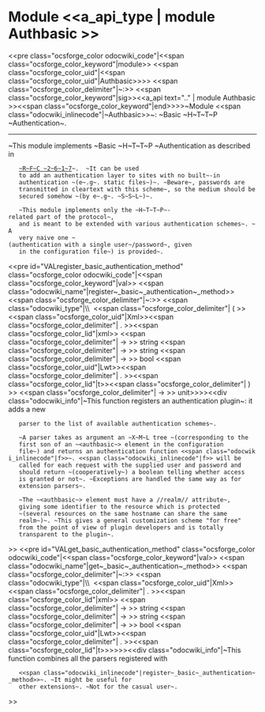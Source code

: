 =Module <<a_api_type | module Authbasic >> =
<<pre class="ocsforge_color odocwiki_code"|<<span class="ocsforge_color_keyword"|module>> <<span class="ocsforge_color_uid"|<<span class="ocsforge_color_uid"|Authbasic>>>> <<span class="ocsforge_color_delimiter"|~:>> <<span class="ocsforge_color_keyword"|sig>><<a_api text=".." | module Authbasic >><<span class="ocsforge_color_keyword"|end>>>>~Module <<span class="odocwiki_inlinecode"|~Authbasic>>~: ~Basic ~H~T~T~P ~Authentication~.

----

~This module implements ~Basic ~H~T~T~P ~Authentication as described in
    [[http://www.ietf.org/rfc/rfc2617.txt|~R~F~C ~2~6~1~7]]~.  ~It can be used
    to add an authentication layer to sites with no built~-in
    authentication ~(e~.g~. static files~)~. ~Beware~, passwords are
    transmitted in cleartext with this scheme~, so the medium should be
    secured somehow ~(by e~.g~. ~S~S~L~)~.


    ~This module implements only the ~H~T~T~P~-related part of the protocol~,
    and is meant to be extended with various authentication schemes~. ~A
    very naive one ~(authentication with a single user~/password~, given
    in the configuration file~) is provided~.
<<pre id="VALregister_basic_authentication_method" class="ocsforge_color odocwiki_code"|<<span class="ocsforge_color_keyword"|val>> <<span class="odocwiki_name"|register~_basic~_authentication~_method>> <<span class="ocsforge_color_delimiter"|~:>> <<span class="odocwiki_type"|\\  <<span class="ocsforge_color_delimiter"| ( >><<span class="ocsforge_color_uid"|Xml>><<span class="ocsforge_color_delimiter"| . >><<span class="ocsforge_color_lid"|xml>> <<span class="ocsforge_color_delimiter"| -> >> string <<span class="ocsforge_color_delimiter"| -> >> string <<span class="ocsforge_color_delimiter"| -> >> bool <<span class="ocsforge_color_uid"|Lwt>><<span class="ocsforge_color_delimiter"| . >><<span class="ocsforge_color_lid"|t>><<span class="ocsforge_color_delimiter"| ) >> <<span class="ocsforge_color_delimiter"| -> >> unit>>>><<div class="odocwiki_info"|~This function registers an authentication plugin~: it adds a new
    parser to the list of available authentication schemes~.


    ~A parser takes as argument an ~X~M~L tree ~(corresponding to the
    first son of an ~<authbasic~> element in the configuration
    file~) and returns an authentication function <<span class="odocwiki_inlinecode"|f>>~. <<span class="odocwiki_inlinecode"|f>> will be
    called for each request with the supplied user and password and
    should return ~(cooperatively~) a boolean telling whether access
    is granted or not~. ~Exceptions are handled the same way as for
    extension parsers~.


    ~The ~<authbasic~> element must have a //realm// attribute~,
    giving some identifier to the resource which is protected
    ~(several resources on the same hostname can share the same
    realm~)~. ~This gives a general customization scheme "for free"
    from the point of view of plugin developers and is totally
    transparent to the plugin~.
>>
<<pre id="VALget_basic_authentication_method" class="ocsforge_color odocwiki_code"|<<span class="ocsforge_color_keyword"|val>> <<span class="odocwiki_name"|get~_basic~_authentication~_method>> <<span class="ocsforge_color_delimiter"|~:>> <<span class="odocwiki_type"|\\  <<span class="ocsforge_color_uid"|Xml>><<span class="ocsforge_color_delimiter"| . >><<span class="ocsforge_color_lid"|xml>> <<span class="ocsforge_color_delimiter"| -> >> string <<span class="ocsforge_color_delimiter"| -> >> string <<span class="ocsforge_color_delimiter"| -> >> bool <<span class="ocsforge_color_uid"|Lwt>><<span class="ocsforge_color_delimiter"| . >><<span class="ocsforge_color_lid"|t>>>>>><<div class="odocwiki_info"|~This function combines all the parsers registered with
    <<span class="odocwiki_inlinecode"|register~_basic~_authentication~_method>>~. ~It might be useful for
    other extensions~. ~Not for the casual user~.
>>
